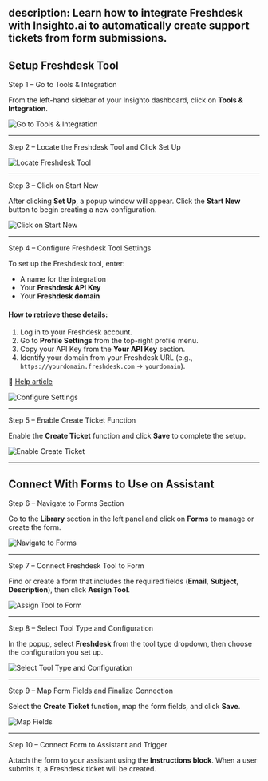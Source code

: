
description: Learn how to integrate Freshdesk with Insighto.ai to automatically create support tickets from form submissions.
-----

## Setup Freshdesk Tool

Step 1 – Go to Tools & Integration

From the left-hand sidebar of your Insighto dashboard, click on **Tools & Integration**.

![Go to Tools & Integration](images/fd/FDT1.png) 

---

Step 2 – Locate the Freshdesk Tool and Click Set Up

![Locate Freshdesk Tool](images/fd/FDT2.png)

---

Step 3 – Click on Start New

After clicking **Set Up**, a popup window will appear. Click the **Start New** button to begin creating a new configuration.

![Click on Start New](images/fd/FDT3.png)

---

Step 4 – Configure Freshdesk Tool Settings

To set up the Freshdesk tool, enter:

- A name for the integration
- Your **Freshdesk API Key**
- Your **Freshdesk domain**

#### How to retrieve these details:

1. Log in to your Freshdesk account.
2. Go to **Profile Settings** from the top-right profile menu.
3. Copy your API Key from the **Your API Key** section.
4. Identify your domain from your Freshdesk URL (e.g., `https://yourdomain.freshdesk.com` → `yourdomain`).

🔗 [Help article](https://support.freshdesk.com/en/support/solutions/articles/237264-how-do-i-find-my-freshdesk-account-url-using-my-email-address)

![Configure Settings](images/fd/FDT4.png)

---

Step 5 – Enable Create Ticket Function

Enable the **Create Ticket** function and click **Save** to complete the setup.

![Enable Create Ticket](images/fd/FDT5.png)

---

## Connect With Forms to Use on Assistant

Step 6 – Navigate to Forms Section

Go to the **Library** section in the left panel and click on **Forms** to manage or create the form.

![Navigate to Forms](images/fd/FDT6.png)

---

Step 7 – Connect Freshdesk Tool to Form

Find or create a form that includes the required fields (**Email**, **Subject**, **Description**), then click **Assign Tool**.

![Assign Tool to Form](images/fd/FDT7.png)

---

Step 8 – Select Tool Type and Configuration

In the popup, select **Freshdesk** from the tool type dropdown, then choose the configuration you set up.

![Select Tool Type and Configuration](images/fd/FDT8.png)

---

Step 9 – Map Form Fields and Finalize Connection

Select the **Create Ticket** function, map the form fields, and click **Save**.

![Map Fields](images/fd/FDT9.png)

---

Step 10 – Connect Form to Assistant and Trigger

Attach the form to your assistant using the **Instructions block**. When a user submits it, a Freshdesk ticket will be created.


